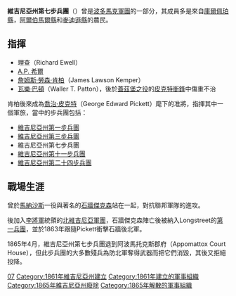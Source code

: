 {{Infobox military unit
|unit_name= 維吉尼亞州第七步兵團
| image= Flag of Virginia (1861).png
| image_size = 150
|caption= 維吉尼亞州州旗（1861年）
|dates= 1861年5月－1865年春季
|country= [[美利堅聯盟國|美利堅聯盟國]]
|allegiance={{flagicon|CSA}} [[美利堅聯盟國|美利堅聯盟國]]
|branch=
|type=
|role= [[步兵|步兵]]
|nickname=
|battles= 
*[[第一次馬納沙斯之役|第一次馬納沙斯之役]]
*[[威廉斯堡之戰|威廉斯堡之戰]]
*{{le|格倫代爾之役|Battle of Glendale}}
*[[第二次馬納沙斯之役|第二次馬納沙斯之役]]
*[[弗雷德里克斯堡之役|弗雷德里克斯堡之役]]
*[[蓋茨堡之役|蓋茨堡之役]]
*{{le|彼得堡之圍|Siege of Petersburg}}
*{{le|五叉戰役|Battle of Five Forks}}
*[[水手溪之役|水手溪之役]]
|disbanded=1865年4月
|notable_commanders= 准將[[詹姆斯·勞森·肯柏|詹姆斯·勞森·肯柏]]<br/>Colonel Waller T. Patton
}}

'''維吉尼亞州第七步兵團'''（{{lang-en|7th Virginia Infantry Regiment}}）曾是[[波多馬克軍團_(邦聯)|波多馬克軍團]]的一部分，其成員多是來自[[庫爾佩珀縣|庫爾佩珀縣]]，[[阿爾伯馬爾縣_(維吉尼亞州)|阿爾伯馬爾縣]]和[[麥迪遜縣_(維吉尼亞州)|麥迪遜縣]]的農民。

==指揮==
*理查（Richard Ewell）
*[[A.P._希爾|A.P. 希爾]]
*[[詹姆斯·勞森·肯柏|詹姆斯·勞森·肯柏]]（James Lawson Kemper）
*[[瓦樂·巴頓|瓦樂·巴頓]]（Waller T. Patton），後於[[蓋茲堡之役|蓋茲堡之役]]的[[皮克特衝鋒|皮克特衝鋒]]中傷重不治

肯柏後來成為[[喬治·皮克特|喬治·皮克特]]（George Edward Pickett）麾下的准將，指揮其中一個軍旅，當中的步兵團包括：
*[[維吉尼亞州第一步兵團|維吉尼亞州第一步兵團]]
*[[維吉尼亞州第三步兵團|維吉尼亞州第三步兵團]]
*維吉尼亞州第七步兵團
*[[維吉尼亞州第十一步兵團|維吉尼亞州第十一步兵團]]
*[[維吉尼亞州第二十四步兵團|維吉尼亞州第二十四步兵團]]

==戰場生涯==
曾於[[馬納沙斯|馬納沙斯]]一役與著名的[[石牆傑克森|石牆傑克森]]站在一起，對抗聯邦軍隊的進攻。

後加入[[李將軍|李將軍]]統領的[[北維吉尼亞軍團|北維吉尼亞軍團]]，石牆傑克森陣亡後被納入Longstreet的[[第一兵團_(邦聯)|第一兵團]]，並於1863年跟隨Pickett衝擊石牆後北軍。

1865年4月，維吉尼亞州第七步兵團退到阿波馬托克斯郡府（Appomattox Court House），但此步兵團的大多數殘兵為防北軍奪得武器而把它們消毀，其後又拒絕投降。

[[Category:維吉尼亞州步兵團|07]]
[[Category:1861年維吉尼亞州建立|Category:1861年維吉尼亞州建立]]
[[Category:1861年建立的軍事組織|Category:1861年建立的軍事組織]]
[[Category:1865年維吉尼亞州廢除|Category:1865年維吉尼亞州廢除]]
[[Category:1865年解散的軍事組織|Category:1865年解散的軍事組織]]